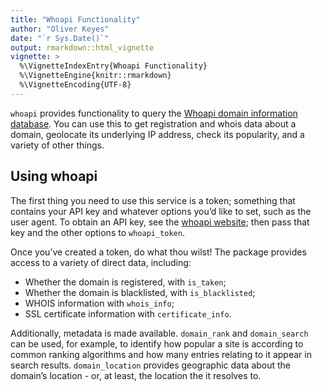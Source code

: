 ```yaml
---
title: "Whoapi Functionality"
author: "Oliver Keyes"
date: "`r Sys.Date()`"
output: rmarkdown::html_vignette
vignette: >
  %\VignetteIndexEntry{Whoapi Functionality}
  %\VignetteEngine{knitr::rmarkdown}
  %\VignetteEncoding{UTF-8}
---
```


`whoapi` provides functionality to query the [Whoapi domain information database](https://whoapi.com/). You can use this to get registration and whois data about a domain, geolocate its underlying IP address, check its popularity, and a variety of other things.

## Using whoapi

The first thing you need to use this service is a token; something that contains your API key and whatever options you'd like to set,
such as the user agent. To obtain an API key, see the [whoapi website](https://whoapi.com/signin.html); then pass that key and the other options to  `whoapi_token`. 

Once you've created a token, do what thou wilst! The package provides access to a variety of direct data, including:

* Whether the domain is registered, with `is_taken`;
* Whether the domain is blacklisted, with `is_blacklisted`;
* WHOIS information with `whois_info`;
* SSL certificate information with `certificate_info`.

Additionally, metadata is made available. `domain_rank` and `domain_search` can be used, for example, to identify how popular a site is according to common ranking algorithms and how many entries relating to it appear in search results. `domain_location` provides geographic data about the domain's location - or, at least, the location the it resolves to.